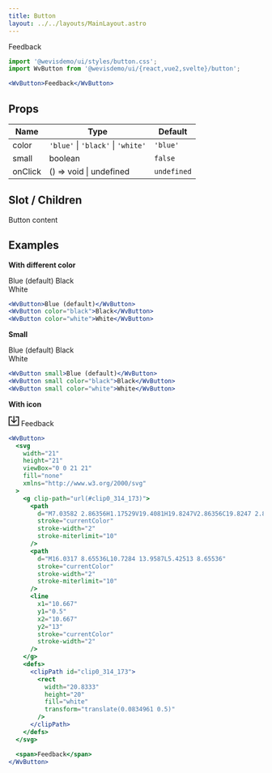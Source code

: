 ```yaml
---
title: Button
layout: ../../layouts/MainLayout.astro
---
```



<div class="not-prose component-preview">
<WvButton>Feedback</WvButton>
</div>

```jsx
import '@wevisdemo/ui/styles/button.css';
import WvButton from '@wevisdemo/ui/{react,vue2,svelte}/button';
```

```jsx
<WvButton>Feedback</WvButton>
```

## Props

| Name    | Type                               | Default     |
| ------- | ---------------------------------- | ----------- |
| color   | `'blue'` \| `'black'` \| `'white'` | `'blue'`    |
| small   | boolean                            | `false`     |
| onClick | () => void \| undefined            | `undefined` |

## Slot / Children

Button content

## Examples

**With different color**

<div class="flex gap-2 -my-2">
<div class="not-prose component-preview">
<WvButtonGroup>
  <WvButton>Blue (default)</WvButton>
  <WvButton color="black">Black</WvButton>
</WvButtonGroup>
</div>
<div class="not-prose component-preview-dark">
<WvButton color="white">White</WvButton>
</div>
</div>

```jsx
<WvButton>Blue (default)</WvButton>
<WvButton color="black">Black</WvButton>
<WvButton color="white">White</WvButton>
```

**Small**

<div class="flex gap-2 -my-2">
  <div class="not-prose component-preview">
  <WvButtonGroup>
    <WvButton small>Blue (default)</WvButton>
    <WvButton small color="black">Black</WvButton>
  </WvButtonGroup>
  </div>
  <div class="not-prose component-preview-dark">
  <WvButton small color="white">White</WvButton>
  </div>
</div>

```jsx
<WvButton small>Blue (default)</WvButton>
<WvButton small color="black">Black</WvButton>
<WvButton small color="white">White</WvButton>
```

**With icon**

<div class="not-prose component-preview">
<WvButton>
  <svg
    width="21"
    height="21"
    viewBox="0 0 21 21"
    fill="none"
    xmlns="http://www.w3.org/2000/svg"
  >
    <g clip-path="url(#clip0_314_173)">
      <path
        d="M7.03582 2.86356H1.17529V19.4081H19.8247V2.86356C19.8247 2.86356 15.306 2.86356 13.9642 2.86356"
        stroke="currentColor"
        stroke-width="2"
        stroke-miterlimit="10"
      />
      <path
        d="M16.0317 8.65536L10.7284 13.9587L5.42513 8.65536"
        stroke="currentColor"
        stroke-width="2"
        stroke-miterlimit="10"
      />
      <line
        x1="10.667"
        y1="0.5"
        x2="10.667"
        y2="13"
        stroke="currentColor"
        stroke-width="2"
      />
    </g>
    <defs>
      <clipPath id="clip0_314_173">
        <rect
          width="20.8333"
          height="20"
          fill="white"
          transform="translate(0.0834961 0.5)"
        />
      </clipPath>
    </defs>
  </svg>
  <span>Feedback</span>
</WvButton>
</div>

```jsx
<WvButton>
  <svg
    width="21"
    height="21"
    viewBox="0 0 21 21"
    fill="none"
    xmlns="http://www.w3.org/2000/svg"
  >
    <g clip-path="url(#clip0_314_173)">
      <path
        d="M7.03582 2.86356H1.17529V19.4081H19.8247V2.86356C19.8247 2.86356 15.306 2.86356 13.9642 2.86356"
        stroke="currentColor"
        stroke-width="2"
        stroke-miterlimit="10"
      />
      <path
        d="M16.0317 8.65536L10.7284 13.9587L5.42513 8.65536"
        stroke="currentColor"
        stroke-width="2"
        stroke-miterlimit="10"
      />
      <line
        x1="10.667"
        y1="0.5"
        x2="10.667"
        y2="13"
        stroke="currentColor"
        stroke-width="2"
      />
    </g>
    <defs>
      <clipPath id="clip0_314_173">
        <rect
          width="20.8333"
          height="20"
          fill="white"
          transform="translate(0.0834961 0.5)"
        />
      </clipPath>
    </defs>
  </svg>

  <span>Feedback</span>
</WvButton>
```
